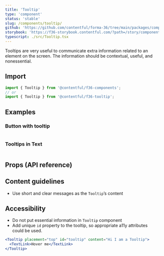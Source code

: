 ```yaml
---
title: 'Tooltip'
type: 'component'
status: 'stable'
slug: /components/tooltip/
github: 'https://github.com/contentful/forma-36/tree/main/packages/components/tooltip'
storybook: 'https://f36-storybook.contentful.com/?path=/story/components-tooltip--basic'
typescript: ./src/Tooltip.tsx
---
```


Tooltips are very useful to communicate extra information related to an element on the screen. The information should be contextual, useful, and nonessential.

## Import

```js static=true
import { Tooltip } from '@contentful/f36-components';
// or
import { Tooltip } from '@contentful/f36-tooltip';
```

## Examples

### Button with tooltip

```jsx file=./examples/ButtonWithTooltipExample.tsx

```

### Tooltips in Text

```jsx file=./examples/TooltipInTextExample.tsx

```

## Props (API reference)

<PropsTable of="Tooltip" />

## Content guidelines

- Use short and clear messages as the `Tooltip`’s content

## Accessibility

- Do not put essential information in `Tooltip` component
- Add unique `id` property to the tooltip, so appropriate a11y attributes could be used.

```jsx static=true
<Tooltip placement="top" id="tooltip" content="Hi I am a Tooltip">
  <TextLink>Hover me</TextLink>
</Tooltip>
```
